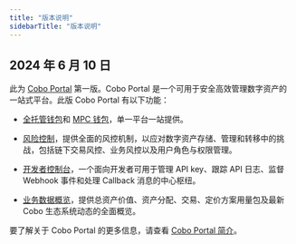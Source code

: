 ```yaml
---
title: "版本说明"
sidebarTitle: "版本说明"
---
```


## 2024 年 6 月 10 日

此为 [Cobo Portal](/cn/portal/introduction) 第一版。Cobo Portal 是一个可用于安全高效管理数字资产的一站式平台。此版 Cobo Portal 有以下功能：

- [全托管钱包](/cn/portal/custodial-wallets/introduction)和 [MPC 钱包](/cn/portal/mpc-wallets/introduction)，单一平台一站提供。
- [风险控制](/cn/portal/risk-controls/introduction)，提供全面的风控机制，以应对数字资产存储、管理和转移中的挑战，包括链下交易风控、业务风控以及用户角色与权限管理。

- [开发者控制台](/cn/portal/developer-console/introduction)，一个面向开发者可用于管理 API key、跟踪 API 日志、监督 Webhook 事件和处理 Callback 消息的中心枢纽。
- [业务数据概览](/cn/portal/dashboard/introduction)，提供总资产价值、资产分配、交易、定价方案用量包及最新 Cobo 生态系统动态的全面概览。

要了解关于 Cobo Portal 的更多信息，请查看 [Cobo Portal 简介](/cn/portal/introduction)。